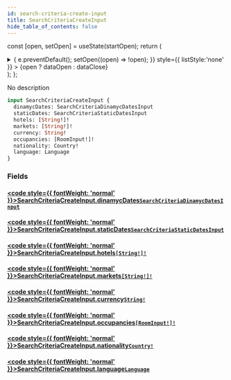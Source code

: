 ```yaml
---
id: search-criteria-create-input
title: SearchCriteriaCreateInput
hide_table_of_contents: false
---
```






const [open, setOpen] = useState(startOpen);
return (
<details {...(open ? { open: true } : {})} className="details" style={{ border:'none', boxShadow:'none', background:'var(--ifm-background-color)' }}>
<summary
onClick={(e) => {
e.preventDefault();
setOpen((open) => !open);
}}
style={{ listStyle:'none' }} >
{open ? dataOpen : dataClose}
</summary>
{open && children}
</details>
);
};

No description

```graphql
input SearchCriteriaCreateInput {
  dinamycDates: SearchCriteriaDinamycDatesInput
  staticDates: SearchCriteriaStaticDatesInput
  hotels: [String!]!
  markets: [String!]!
  currency: String!
  occupancies: [RoomInput!]!
  nationality: Country!
  language: Language
}
```

### Fields

#### [<code style={{ fontWeight: 'normal' }}>SearchCriteriaCreateInput.<b>dinamycDates</b></code>](#)<Bullet />[`SearchCriteriaDinamycDatesInput`](/api/inputs/search-criteria-dinamyc-dates-input) <Badge class="badge badge--secondary" text="input"/>

>

#### [<code style={{ fontWeight: 'normal' }}>SearchCriteriaCreateInput.<b>staticDates</b></code>](#)<Bullet />[`SearchCriteriaStaticDatesInput`](/api/inputs/search-criteria-static-dates-input) <Badge class="badge badge--secondary" text="input"/>

>

#### [<code style={{ fontWeight: 'normal' }}>SearchCriteriaCreateInput.<b>hotels</b></code>](#)<Bullet />[`[String!]!`](/api/scalars/string) <Badge class="badge badge--secondary" text="non-null"/> <Badge class="badge badge--secondary" text="scalar"/>

>

#### [<code style={{ fontWeight: 'normal' }}>SearchCriteriaCreateInput.<b>markets</b></code>](#)<Bullet />[`[String!]!`](/api/scalars/string) <Badge class="badge badge--secondary" text="non-null"/> <Badge class="badge badge--secondary" text="scalar"/>

>

#### [<code style={{ fontWeight: 'normal' }}>SearchCriteriaCreateInput.<b>currency</b></code>](#)<Bullet />[`String!`](/api/scalars/string) <Badge class="badge badge--secondary" text="non-null"/> <Badge class="badge badge--secondary" text="scalar"/>

>

#### [<code style={{ fontWeight: 'normal' }}>SearchCriteriaCreateInput.<b>occupancies</b></code>](#)<Bullet />[`[RoomInput!]!`](/api/inputs/room-input) <Badge class="badge badge--secondary" text="non-null"/> <Badge class="badge badge--secondary" text="input"/>

>

#### [<code style={{ fontWeight: 'normal' }}>SearchCriteriaCreateInput.<b>nationality</b></code>](#)<Bullet />[`Country!`](/api/scalars/country) <Badge class="badge badge--secondary" text="non-null"/> <Badge class="badge badge--secondary" text="scalar"/>

>

#### [<code style={{ fontWeight: 'normal' }}>SearchCriteriaCreateInput.<b>language</b></code>](#)<Bullet />[`Language`](/api/scalars/language) <Badge class="badge badge--secondary" text="scalar"/>

>
